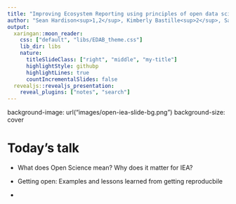 ```yaml
---
title: "Improving Ecosystem Reporting using principles of open data science"
author: "Sean Hardison<sup>1,2</sup>, Kimberly Bastille<sup>2</sup>, Sarah Gaichas<sup>2</sup>, Sean Lucey<sup>2</sup> </br> </br> </br> <sup>1</sup>Department of Environmental Sciences, University of Virginia</br> <sup>2</sup> Ecosystem Dynamics and Assessment, Northeast Fisheries Science Center" 
output:
  xaringan::moon_reader:
    css: ["default", "libs/EDAB_theme.css"]
    lib_dir: libs
    nature:
      titleSlideClass: ["right", "middle", "my-title"]
      highlightStyle: githubp
      highlightLines: true
      countIncrementalSlides: false
  revealjs::revealjs_presentation:
    reveal_plugins: ["notes", "search"]
---
```


background-image: url("images/open-iea-slide-bg.png")
background-size: cover

# Today's talk

* What does Open Science mean? Why does it matter for IEA?

* Getting open: Examples and lessons learned from getting reproducbile

* 


